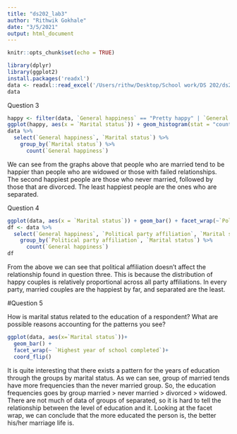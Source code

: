 ```yaml
---
title: "ds202_lab3"
author: "Rithwik Gokhale"
date: "3/5/2021"
output: html_document
---
```


```r
knitr::opts_chunk$set(echo = TRUE)
```

```r
library(dplyr)
library(ggplot2)
install.packages('readxl')
data <- readxl::read_excel('/Users/rithw/Desktop/School work/DS 202/ds202_lab3/GSS.xls')
data
```

Question 3
```r
happy <- filter(data, `General happiness` == "Pretty happy" | `General happiness` == "Very Happy")
ggplot(happy, aes(x = `Marital status`)) + geom_histogram(stat = "count")
data %>% 
  select(`General happiness`, `Marital status`) %>%
    group_by(`Marital status`) %>%
      count(`General happiness`)
```

We can see from the graphs above that people who are married tend to be happier than people who are widowed or those with failed relationships. The second happiest people are those who never married, followed by those that are divorced. The least happiest people are the ones who are separated.

Question 4

```r
ggplot(data, aes(x = `Marital status`)) + geom_bar() + facet_wrap(~`Political party affiliation`) + coord_flip()
df <- data %>%
  select(`General happiness`, `Political party affiliation`, `Marital status`) %>%
    group_by(`Political party affiliation`, `Marital status`) %>%
      count(`General happiness`)
df
```

From the above we can see that political affiliation doesn't affect the relationship found in question three. This is because the distribution of happy couples is relatively proportional across all party affiliations. In every party, married couples are the happiest by far, and separated are the least.

#Question 5 

How is marital status related to the education of a respondent? What are possible reasons accounting for the patterns you see?


```r
ggplot(data, aes(x=`Marital status`))+ 
  geom_bar() +
  facet_wrap(~ `Highest year of school completed`)+
  coord_flip()
```

It is quite interesting that there exists a pattern for the years of education through the groups by marital status. As we can see, group of married tends have more frequencies than the never married group. So, the education frequencies goes by group married > never married > divorced > widowed. There are not much of data of groups of separated, so it is hard to tell the relationship between the level of education and it. 
Looking at the facet wrap, we can conclude that the more educated the person is, the better his/her marriage life is. 
